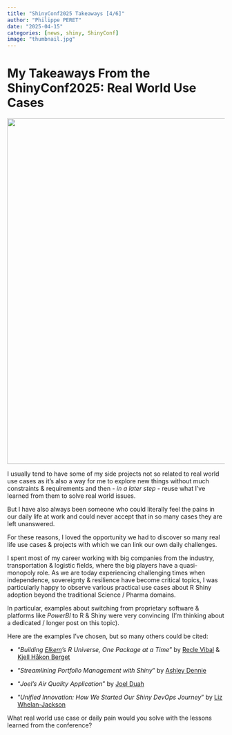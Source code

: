```yaml
---
title: "ShinyConf2025 Takeaways [4/6]"
author: "Philippe PERET"
date: "2025-04-15"
categories: [news, shiny, ShinyConf]
image: "thumbnail.jpg"
---
```


# My Takeaways From the ShinyConf2025: Real World Use Cases

![](thumbnail.jpg){width="800"}

I usually tend to have some of my side projects not so related to real world use cases as it's also a way for me to explore new things without much constraints & requirements and then - *in a later step* - reuse what I've learned from them to solve real world issues.

But I have also always been someone who could literally feel the pains in our daily life at work and could never accept that in so many cases they are left unanswered.

For these reasons, I loved the opportunity we had to discover so many real life use cases & projects with which we can link our own daily challenges.

I spent most of my career working with big companies from the industry, transportation & logistic fields, where the big players have a quasi-monopoly role. As we are today experiencing challenging times when independence, sovereignty & resilience have become critical topics, I was particularly happy to observe various practical use cases about R Shiny adoption beyond the traditional Science / Pharma domains.

In particular, examples about switching from proprietary software & platforms like *PowerBI* to R & Shiny were very convincing (I'm thinking about a dedicated / longer post on this topic).

Here are the examples I've chosen, but so many others could be cited:

-   "*Building [Elkem](https://www.elkem.com/)'s R Universe, One Package at a Time*" by [Recle Vibal](https://www.linkedin.com/in/recleev) & [Kjell Håkon Berget](https://www.linkedin.com/in/kjell-h%C3%A5kon-berget-b8bba33/)

-   "*Streamlining Portfolio Management with Shiny*" by [Ashley Dennie](https://www.linkedin.com/in/ashley-dennie/)

-   "*Joel's Air Quality Application*" by [Joel Duah](https://www.linkedin.com/in/joel-duah-b07714115/)

-   "*Unified Innovation: How We Started Our Shiny DevOps Journey*" by [Liz Whelan-Jackson](https://www.linkedin.com/in/liz-whelan-jackson-8b5944129/)

What real world use case or daily pain would you solve with the lessons learned from the conference?
